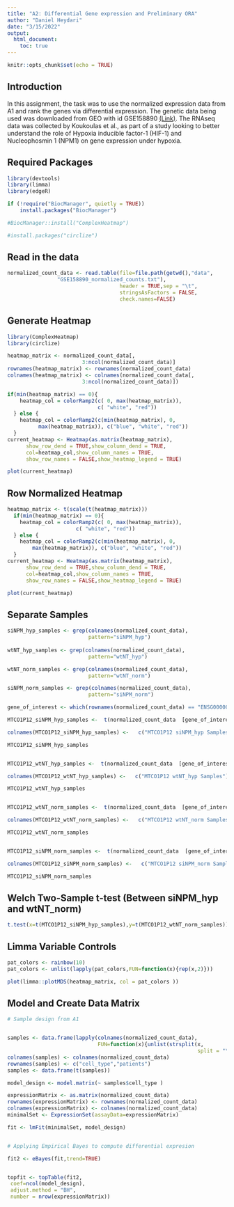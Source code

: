 ---
title: "A2: Differential Gene expression and Preliminary ORA"
author: "Daniel Heydari"
date: "3/15/2022"
output:
  html_document:
    toc: true
---

```{r setup, include=FALSE}
knitr::opts_chunk$set(echo = TRUE)
```

## Introduction

In this assignment, the task was to use the normalized expression data from A1 and rank the genes via differential expression. The genetic data being used was downloaded from GEO with id GSE158890
[(Link)](https://www.ncbi.nlm.nih.gov/geo/query/acc.cgi?acc=GSE158890). The RNAseq data was collected by Koukoulas et al., as part of a study looking to better understand the role of Hypoxia inducible factor-1 (HIF-1) and Nucleophosmin 1 (NPM1) on gene expression under hypoxia. 


## Required Packages

```{r echo=FALSE}

library(devtools)
library(limma)
library(edgeR)

if (!require("BiocManager", quietly = TRUE))
    install.packages("BiocManager")

#BiocManager::install("ComplexHeatmap")

#install.packages("circlize")

```

## Read in the data

```{r echo=FALSE}

normalized_count_data <- read.table(file=file.path(getwd(),"data", 
                "GSE158890_normalized_counts.txt"),
                                    header = TRUE,sep = "\t",
                                    stringsAsFactors = FALSE,
                                    check.names=FALSE)

```

## Generate Heatmap

```{r current_heatmap, echo=FALSE}

library(ComplexHeatmap)
library(circlize)

heatmap_matrix <- normalized_count_data[,
                        3:ncol(normalized_count_data)]
rownames(heatmap_matrix) <- rownames(normalized_count_data)
colnames(heatmap_matrix) <- colnames(normalized_count_data[,
                        3:ncol(normalized_count_data)])

if(min(heatmap_matrix) == 0){
    heatmap_col = colorRamp2(c( 0, max(heatmap_matrix)), 
                             c( "white", "red"))
  } else {
    heatmap_col = colorRamp2(c(min(heatmap_matrix), 0, 
          max(heatmap_matrix)), c("blue", "white", "red"))
  }
current_heatmap <- Heatmap(as.matrix(heatmap_matrix),
      show_row_dend = TRUE,show_column_dend = TRUE, 
      col=heatmap_col,show_column_names = TRUE, 
      show_row_names = FALSE,show_heatmap_legend = TRUE)

plot(current_heatmap)
```

## Row Normalized Heatmap

```{r rn_heatmap, echo=FALSE}

heatmap_matrix <- t(scale(t(heatmap_matrix)))
  if(min(heatmap_matrix) == 0){
    heatmap_col = colorRamp2(c( 0, max(heatmap_matrix)), 
                      c( "white", "red"))
  } else {
    heatmap_col = colorRamp2(c(min(heatmap_matrix), 0,
        max(heatmap_matrix)), c("blue", "white", "red"))
  }
current_heatmap <- Heatmap(as.matrix(heatmap_matrix),
      show_row_dend = TRUE,show_column_dend = TRUE, 
      col=heatmap_col,show_column_names = TRUE, 
      show_row_names = FALSE,show_heatmap_legend = TRUE)

plot(current_heatmap)
```
## Separate Samples

```{r echo=FALSE}

siNPM_hyp_samples <- grep(colnames(normalized_count_data),
                          pattern="siNPM_hyp")
                          
wtNT_hyp_samples <- grep(colnames(normalized_count_data),
                          pattern="wtNT_hyp")

wtNT_norm_samples <- grep(colnames(normalized_count_data),
                          pattern="wtNT_norm")

siNPM_norm_samples <- grep(colnames(normalized_count_data),
                          pattern="siNPM_norm")

gene_of_interest <- which(rownames(normalized_count_data) == "ENSG00000237973")

MTCO1P12_siNPM_hyp_samples <-  t(normalized_count_data  [gene_of_interest, siNPM_hyp_samples])

colnames(MTCO1P12_siNPM_hyp_samples) <-   c("MTCO1P12 siNPM_hyp Samples")

MTCO1P12_siNPM_hyp_samples


MTCO1P12_wtNT_hyp_samples <-  t(normalized_count_data  [gene_of_interest, wtNT_hyp_samples])

colnames(MTCO1P12_wtNT_hyp_samples) <-   c("MTCO1P12 wtNT_hyp Samples")

MTCO1P12_wtNT_hyp_samples


MTCO1P12_wtNT_norm_samples <-  t(normalized_count_data  [gene_of_interest, wtNT_norm_samples])

colnames(MTCO1P12_wtNT_norm_samples) <-   c("MTCO1P12 wtNT_norm Samples")

MTCO1P12_wtNT_norm_samples


MTCO1P12_siNPM_norm_samples <-  t(normalized_count_data  [gene_of_interest, siNPM_norm_samples])

colnames(MTCO1P12_siNPM_norm_samples) <-   c("MTCO1P12 siNPM_norm Samples")

MTCO1P12_siNPM_norm_samples

```
## Welch Two-Sample t-test (Between siNPM_hyp and wtNT_norm)

``` {r} 

t.test(x=t(MTCO1P12_siNPM_hyp_samples),y=t(MTCO1P12_wtNT_norm_samples))

```

## Limma Variable Controls

```{r limmaMDS}

pat_colors <- rainbow(10)
pat_colors <- unlist(lapply(pat_colors,FUN=function(x){rep(x,2)}))

plot(limma::plotMDS(heatmap_matrix, col = pat_colors ))

```

## Model and Create Data Matrix

```{r}
# Sample design from A1


samples <- data.frame(lapply(colnames(normalized_count_data),
                             FUN=function(x){unlist(strsplit(x,
                                                             split = "\\_"))[c(1,3)]}))
colnames(samples) <- colnames(normalized_count_data)
rownames(samples) <- c("cell_type","patients")
samples <- data.frame(t(samples))

model_design <- model.matrix(~ samples$cell_type )

expressionMatrix <- as.matrix(normalized_count_data)
rownames(expressionMatrix) <- rownames(normalized_count_data)
colnames(expressionMatrix) <- colnames(normalized_count_data)
minimalSet <- ExpressionSet(assayData=expressionMatrix)

fit <- lmFit(minimalSet, model_design)


# Applying Empirical Bayes to compute differential expresion

fit2 <- eBayes(fit,trend=TRUE)


topfit <- topTable(fit2,
 coef=ncol(model_design),
 adjust.method = "BH",
 number = nrow(expressionMatrix))

```
